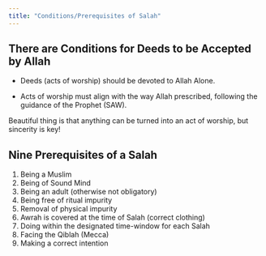 ```yaml
---
title: "Conditions/Prerequisites of Salah"
---
```


## There are Conditions for Deeds to be Accepted by Allah

-   Deeds (acts of worship) should be devoted to Allah Alone.

-   Acts of worship must align with the way Allah prescribed, following the guidance of the Prophet (SAW).

::: callout-tip
Beautiful thing is that anything can be turned into an act of worship, but sincerity is key!
:::

## Nine Prerequisites of a Salah

1.  Being a Muslim
2.  Being of Sound Mind
3.  Being an adult (otherwise not obligatory)
4.  Being free of ritual impurity
5.  Removal of physical impurity
6.  Awrah is covered at the time of Salah (correct clothing)
7.  Doing within the designated time-window for each Salah
8.  Facing the Qiblah (Mecca)
9.  Making a correct intention
